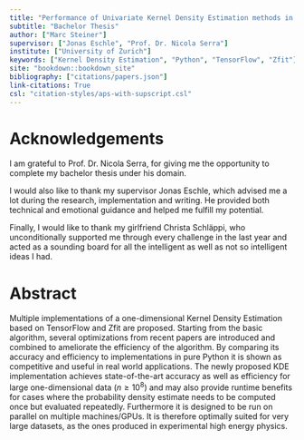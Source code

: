 ```yaml
---
title: "Performance of Univariate Kernel Density Estimation methods in TensorFlow"
subtitle: "Bachelor Thesis"
author: ["Marc Steiner"]
supervisor: ["Jonas Eschle", "Prof. Dr. Nicola Serra"]
institute: ["University of Zurich"]
keywords: ["Kernel Density Estimation", "Python", "TensorFlow", "Zfit"]
site: "bookdown::bookdown_site"
bibliography: ["citations/papers.json"]
link-citations: True
csl: "citation-styles/aps-with-supscript.csl"
---
```


# Acknowledgements {-}

I am grateful to Prof. Dr. Nicola Serra, for giving me the opportunity to complete my bachelor thesis under his domain.

I would also like to thank my supervisor Jonas Eschle, which advised me a lot during the research, implementation and writing. He provided both technical and emotional guidance and helped me fulfill my potential.

Finally, I would like to thank my girlfriend Christa Schläppi, who unconditionally supported me through every challenge in the last year and acted as a sounding board for all the intelligent as well as not so intelligent ideas I had.

\newpage


# Abstract {-}

Multiple implementations of a one-dimensional Kernel Density Estimation based on TensorFlow and Zfit are proposed. Starting from the basic algorithm, several optimizations from recent papers are introduced and combined to ameliorate the efficiency of the algorithm. By comparing its accuracy and efficiency to implementations in pure Python it is shown as competitive and useful in real world applications. The newly proposed KDE implementation achieves state-of-the-art accuracy as well as efficiency for large one-dimensional data ($n \geq 10^8$) and may also provide runtime benefits for cases where the probability density estimate needs to be computed once but evaluated repeatedly.
Furthermore it is designed to be run on parallel on multiple machines/GPUs. It is therefore optimally suited for very large datasets, as the ones produced in experimental high energy physics.

\newpage
\tableofcontents